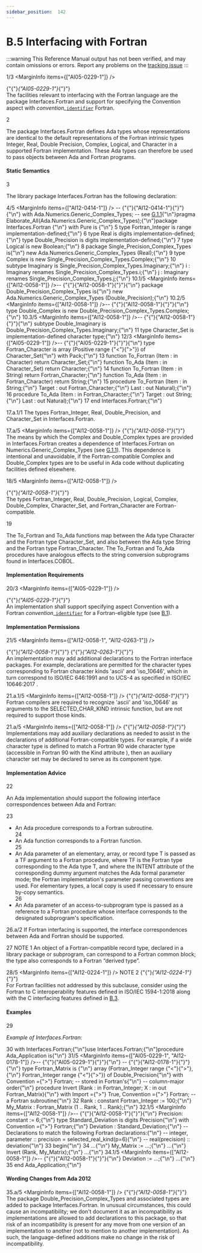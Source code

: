 ```yaml
---
sidebar_position:  142
---
```


# B.5 Interfacing with Fortran

:::warning
This Reference Manual output has not been verified,
and may contain omissions or errors.
Report any problems on the [tracking issue](https://github.com/ada-lang-io/ada-lang-io/issues/20)
:::


<MarginText>1/3</MarginText>
<MarginInfo items={["AI05-0229-1"]} /><p>{"{"}<em>{"AI05-0229-1"}</em>{"}"} <br />The facilities relevant to interfacing with the Fortran language are the package Interfaces.Fortran and support for specifying the Convention aspect with <em>convention_</em><code><a href="../AA-2/AA-2.3#S0002">identifier</a></code> Fortran.<br /></p>

<MarginText>2</MarginText>
<p>The package Interfaces.Fortran defines Ada types whose representations are identical to the default representations of the Fortran intrinsic types Integer, Real, Double Precision, Complex, Logical, and Character in a supported Fortran implementation. These Ada types can therefore be used to pass objects between Ada and Fortran programs. <br /></p>


#### Static Semantics

<MarginText>3</MarginText>
<p>The library package Interfaces.Fortran has the following declaration: <br /></p>

<MarginText>4/5</MarginText>
<MarginInfo items={["AI12-0414-1"]} /><CodeBlock language="ada">
--  {"{"}{"AI12-0414-1"}{"}"}{"\n"} with Ada.Numerics.Generic_Complex_Types;  -- see <a href="../AA-G/AA-G.1#Subclause_G.1.1">G.1.1</a>{"\n"}pragma Elaborate_All(Ada.Numerics.Generic_Complex_Types);{"\n"}package Interfaces.Fortran {"\n"}   with  Pure is {"\n"}
<MarginText>5</MarginText>
   type Fortran_Integer is range implementation-defined;{"\n"}
<MarginText>6</MarginText>
   type Real             is digits implementation-defined;{"\n"}   type Double_Precision is digits implementation-defined;{"\n"}
<MarginText>7</MarginText>
   type Logical is new Boolean;{"\n"}
<MarginText>8</MarginText>
   package Single_Precision_Complex_Types is{"\n"}      new Ada.Numerics.Generic_Complex_Types (Real);{"\n"}
<MarginText>9</MarginText>
   type Complex is new Single_Precision_Complex_Types.Complex;{"\n"}
<MarginText>10</MarginText>
   subtype Imaginary is Single_Precision_Complex_Types.Imaginary;{"\n"}   i : Imaginary renames Single_Precision_Complex_Types.i;{"\n"}   j : Imaginary renames Single_Precision_Complex_Types.j;{"\n"}
<MarginText>10.1/5</MarginText>
<MarginInfo items={["AI12-0058-1"]} />--  {"{"}{"AI12-0058-1"}{"}"}{"\n"}    package Double_Precision_Complex_Types is{"\n"}      new Ada.Numerics.Generic_Complex_Types (Double_Precision);{"\n"}
<MarginText>10.2/5</MarginText>
<MarginInfo items={["AI12-0058-1"]} />--  {"{"}{"AI12-0058-1"}{"}"}{"\n"}    type Double_Complex is new Double_Precision_Complex_Types.Complex;{"\n"}
<MarginText>10.3/5</MarginText>
<MarginInfo items={["AI12-0058-1"]} />--  {"{"}{"AI12-0058-1"}{"}"}{"\n"}    subtype Double_Imaginary is Double_Precision_Complex_Types.Imaginary;{"\n"}
<MarginText>11</MarginText>
   type Character_Set is implementation-defined character type;{"\n"}
<MarginText>12/3</MarginText>
<MarginInfo items={["AI05-0229-1"]} />--  {"{"}{"AI05-0229-1"}{"}"}{"\n"}    type Fortran_Character is array (Positive range {"<"}{">"}) of Character_Set{"\n"}      with Pack;{"\n"}
<MarginText>13</MarginText>
   function To_Fortran (Item : in Character) return Character_Set;{"\n"}   function To_Ada (Item : in Character_Set) return Character;{"\n"}
<MarginText>14</MarginText>
   function To_Fortran (Item : in String) return Fortran_Character;{"\n"}   function To_Ada     (Item : in Fortran_Character) return String;{"\n"}
<MarginText>15</MarginText>
   procedure To_Fortran (Item       : in String;{"\n"}                         Target     : out Fortran_Character;{"\n"}                         Last       : out Natural);{"\n"}
<MarginText>16</MarginText>
   procedure To_Ada (Item     : in Fortran_Character;{"\n"}                     Target   : out String;{"\n"}                     Last     : out Natural);{"\n"}
<MarginText>17</MarginText>
end Interfaces.Fortran;{"\n"}

</CodeBlock>
<MarginText>17.a.1/1</MarginText>
<Admonition type="aarm" aarm="implementation-defined" title="Implementation defined: ">
<strong></strong>The types Fortran_Integer, Real, Double_Precision, and Character_Set in Interfaces.Fortran.<br /></Admonition>

<MarginText>17.a/5</MarginText>
<MarginInfo items={["AI12-0058-1"]} /><Admonition type="aarm" aarm="ramification" title="Ramification: ">
<strong></strong>{"{"}<em>{"AI12-0058-1"}</em>{"}"} <br />The means by which the Complex and Double_Complex types are  provided in Interfaces.Fortran creates a dependence of Interfaces.Fortran on Numerics.Generic_Complex_Types (see <a href="../AA-G/AA-G.1#Subclause_G.1.1">G.1.1</a>). This dependence is intentional and unavoidable, if the Fortran-compatible Complex and Double_Complex types are  to be useful in Ada code without duplicating facilities defined elsewhere. <br /></Admonition>

<MarginText>18/5</MarginText>
<MarginInfo items={["AI12-0058-1"]} /><p>{"{"}<em>{"AI12-0058-1"}</em>{"}"} <br />The types Fortran_Integer, Real, Double_Precision, Logical, Complex, Double_Complex, Character_Set, and Fortran_Character are Fortran-compatible.<br /></p>

<MarginText>19</MarginText>
<p>The To_Fortran and To_Ada functions map between the Ada type Character and the Fortran type Character_Set, and also between the Ada type String and the Fortran type Fortran_Character. The To_Fortran and To_Ada procedures have analogous effects to the string conversion subprograms found in Interfaces.COBOL. <br /></p>


#### Implementation Requirements

<MarginText>20/3</MarginText>
<MarginInfo items={["AI05-0229-1"]} /><p>{"{"}<em>{"AI05-0229-1"}</em>{"}"} <br />An implementation shall support specifying aspect Convention with a Fortran <em>convention</em>_<code><a href="../AA-2/AA-2.3#S0002">identifier</a></code> for a Fortran-eligible type (see <a href="../AA-B/AA-B.1">B.1</a>). <br /></p>


#### Implementation Permissions

<MarginText>21/5</MarginText>
<MarginInfo items={["AI12-0058-1", "AI12-0263-1"]} /><p>{"{"}<em>{"AI12-0058-1"}</em>{"}"} {"{"}<em>{"AI12-0263-1"}</em>{"}"} <br />An implementation may add additional declarations to the Fortran interface packages. For example, declarations are permitted for the character types corresponding to Fortran character kinds 'ascii' and 'iso_10646', which in turn correspond to ISO/IEC 646:1991 and to UCS-4 as specified in ISO/IEC 10646:2017 . <br /></p>

<MarginText>21.a.1/5</MarginText>
<MarginInfo items={["AI12-0058-1"]} /><Admonition type="aarm" aarm="reason" title="Reason: ">
<strong></strong>{"{"}<em>{"AI12-0058-1"}</em>{"}"} <br />Fortran compilers are required to recognize 'ascii' and 'iso_10646' as arguments to the SELECTED_CHAR_KIND intrinsic function, but are not required to support those kinds. <br /></Admonition>

<MarginText>21.a/5</MarginText>
<MarginInfo items={["AI12-0058-1"]} /><Admonition type="aarm" aarm="discussion" title="Discussion: ">
<strong></strong>{"{"}<em>{"AI12-0058-1"}</em>{"}"} <br />Implementations may add auxiliary declarations as needed to assist in the declarations of additional Fortran-compatible types. For example,   if a wide character type is defined to match a Fortran 90 wide character type (accessible in Fortran 90 with the Kind attribute ), then an auxiliary character set may be declared to serve as its component type. <br /></Admonition>


#### Implementation Advice

<MarginText>22</MarginText>
<p>An Ada implementation should support the following interface correspondences between Ada and Fortran: <br /></p>

<MarginText>23</MarginText>
<ul>
<li>An Ada procedure corresponds to a Fortran subroutine.<br /></li>
<MarginText>24</MarginText>
<li>An Ada function corresponds to a Fortran function.<br /></li>
<MarginText>25</MarginText>
<li>An Ada parameter of an elementary, array, or record type T is passed as a TF argument to a Fortran procedure, where TF is the Fortran type corresponding to the Ada type T, and where the INTENT attribute of the corresponding dummy argument matches the Ada formal parameter mode; the Fortran implementation's parameter passing conventions are used. For elementary types, a local copy is used if necessary to ensure by-copy semantics.<br /></li>
<MarginText>26</MarginText>
<li>An Ada parameter of an access-to-subprogram type is passed as a reference to a Fortran procedure whose interface corresponds to the designated subprogram's specification. <br /></li>
</ul>
<MarginText>26.a/2</MarginText>
<Admonition type="aarm" aarm="implementation-advice" title="Implementation Advice">
<strong></strong>If Fortran interfacing is supported, the interface correspondences between Ada and Fortran should be supported.<br /></Admonition>

<MarginText>27</MarginText>
<Admonition type="aarm" aarm="note" title="Note: ">
NOTE 1   An object of a Fortran-compatible record type, declared in a library package or subprogram, can correspond to a Fortran common block; the type also corresponds to a Fortran &ldquo;derived type&rdquo;.<br /></Admonition>

<MarginText>28/5</MarginText>
<MarginInfo items={["AI12-0224-1"]} /><Admonition type="aarm" aarm="note" title="Note: ">
NOTE 2   {"{"}<em>{"AI12-0224-1"}</em>{"}"} <br />For Fortran facilities not addressed by this subclause, consider using the Fortran to C interoperability features defined in ISO/IEC 1594-1:2018 along with the C interfacing features defined in <a href="../AA-B/AA-B.3">B.3</a>.<br /></Admonition>


#### Examples

<MarginText>29</MarginText>
<p><em>Example of Interfaces.Fortran:</em> <br /></p>

<MarginText>30</MarginText>
<CodeBlock language="ada">
with Interfaces.Fortran;{"\n"}use Interfaces.Fortran;{"\n"}procedure Ada_Application is{"\n"}
<MarginText>31/5</MarginText>
<MarginInfo items={["AI05-0229-1", "AI12-0178-1"]} />--  {"{"}{"AI05-0229-1"}{"}"}{"\n"} --  {"{"}{"AI12-0178-1"}{"}"}{"\n"}    type Fortran_Matrix is {"\n"}      array (Fortran_Integer  range {"<"}{">"},{"\n"}             Fortran_Integer  range {"<"}{">"}) of Double_Precision{"\n"}      with Convention ={">"} Fortran;                  -- stored in Fortran's{"\n"}                                                   -- column-major order{"\n"}   procedure Invert (Rank : in Fortran_Integer; X : in out Fortran_Matrix){"\n"}      with Import ={">"} True, Convention ={">"} Fortran; -- a Fortran subroutine{"\n"}
<MarginText>32</MarginText>
   Rank      : constant Fortran_Integer := 100;{"\n"}   My_Matrix : Fortran_Matrix (1 .. Rank, 1 .. Rank);{"\n"}
<MarginText>32.1/5</MarginText>
<MarginInfo items={["AI12-0058-1"]} />--  {"{"}{"AI12-0058-1"}{"}"}{"\n"}    Precision: constant := 6;{"\n"}   type Standard_Deviation is digits Precision{"\n"}      with Convention ={">"} Fortran;{"\n"}   Deviation : Standard_Deviation;{"\n"}      -- Declarations to match the following Fortran declarations:{"\n"}      --   integer, parameter :: precision = selected_real_kind(p=6){"\n"}      --   real(precision) :: deviation{"\n"}
<MarginText>33</MarginText>
begin{"\n"}
<MarginText>34</MarginText>
   ...{"\n"}   My_Matrix := ...;{"\n"}   ...{"\n"}   Invert (Rank, My_Matrix);{"\n"}   ...{"\n"}
<MarginText>34.1/5</MarginText>
<MarginInfo items={["AI12-0058-1"]} />--  {"{"}{"AI12-0058-1"}{"}"}{"\n"}    Deviation := ...;{"\n"}   ...{"\n"}
<MarginText>35</MarginText>
end Ada_Application;{"\n"}

</CodeBlock>

#### Wording Changes from Ada 2012

<MarginText>35.a/5</MarginText>
<MarginInfo items={["AI12-0058-1"]} /><Admonition type="aarm" aarm="correction" title="Correction:">
{"{"}<em>{"AI12-0058-1"}</em>{"}"} <strong><br /></strong> The package Double_Precision_Complex_Types and associated types are added to package Interfaces.Fortran. In unusual circumstances, this could cause an incompatibility; we don't document it as an incompatibility as implementations are allowed to add declarations to this package, so that risk of an incompatibility is present for any move from one version of an implementation to another (not to mention to another implementation). As such, the language-defined additions make no change in the risk of incompatibility. <br /></Admonition>

